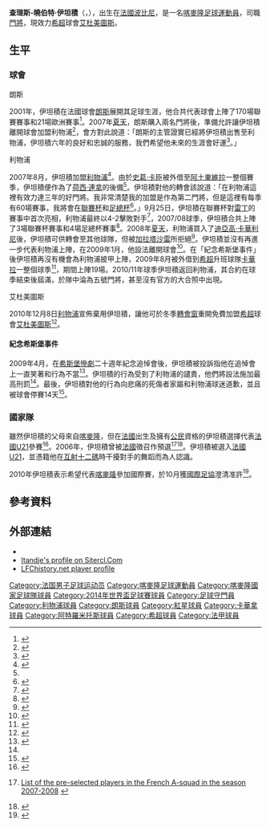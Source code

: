 {{noteTA|G1=足球|G2=英超|G3=法甲|G4=uefa|G5=liverpoolfc
|T=zh-hans:查尔斯·伊坦吉; zh-hk:查理斯·伊坦積;
|1=zh-hans:查尔斯·伊坦吉; zh-hk:查理斯·伊坦積;
|2=zh-hans:伊坦吉; zh-hk:伊坦積;
|3=zh-hans:查尔斯-休伯特·伊坦吉; zh-hk:查理斯-曉伯特·伊坦積;
|4=zh-hans:阿特罗米托斯; zh-hk:艾杜美圖斯;
|5=zh-hans:卡瓦拉;zh-hk:卡華拿;zh-tw:卡華拉;
}}
{{Infobox Football biography
| playername           = 查理斯·伊坦積<br />Charles Itandje
| image               = Itandje'13.JPG
| image_size          = 250
| fullname            = Charles-Hubert Itandje
| birth_date          = {{birth date and age|1982|11|2|df=y}}
| birth_place         = 法國[[波比尼|波比尼]]
| height              = {{height|ft=6|in=4}}
| position             = [[門將|門將]]
| currentclub         = {{tsl|en|Gaziantepspor|Gaziantepspor}}
| clubnumber          = 1
| youthyears1         = 1997–2000 | youthclubs1 = [[紅星93|紅星93]]
| years1              = 2000–2001 | clubs1 = [[紅星93|紅星93]]       | caps1 = 9   | goals1 = 0
| years2              = 2001–2007 | clubs2 = [[朗斯足球會|朗斯]]                       | caps2 = 196 | goals2 = 0
| years3              = 2007–2010 | clubs3 = [[利物浦足球會|利物浦]]           | caps3 = 7  | goals3 = 0
| years4              = 2009–2010 | clubs4 = → [[卡瓦拉竞技俱乐部|卡瓦拉]]        | caps4 = 25  | goals4 = 0
| years5              = 2011–2013 | clubs5 = [[阿特罗米托斯足球俱乐部|艾杜美圖斯]]           | caps5 = 67  | goals5 = 0
| years6              = 2013–2015 | clubs6 = [[PAOK足球俱乐部|PAOK]]                     | caps6 = 35  | goals6 = 0
| years7              = 2013–2014 | clubs7 = → {{tsl|en|Torku Konyaspor|Konyaspor}} | caps7 = 33  | goals7 = 0
| years8              = 2015–2016 | clubs8 = {{tsl|en|Çaykur Rizespor|Çaykur Rizespor}}                    | caps8 = 33  | goals8 = 0
| years9              = 2016–     | clubs9 = Gaziantepspor                      | caps9 = 0   | goals9 = 0
| nationalyears1      = 2002 | nationalteam1 = [[法國21歲以下國家足球隊|法國U21]]
| nationalcaps1       = 5 | nationalgoals1 = 0
| nationalyears2      = 2013– | nationalteam2 = [[喀麥隆國家足球隊|喀麥隆]]
| nationalcaps2       = 12 | nationalgoals2 = 0
| pcupdate             = 2010年1月21日 (四) 13:07 (UTC)
| ntupdate             = 2010年1月21日 (四) 13:07 (UTC)
}}
'''查理斯-曉伯特·伊坦積'''（{{lang-fr|'''Charles-Hubert Itandje'''}}，{{bd|1982年|11月2日|catIdx=Itandje, Charles}}），出生在[[法國|法國]][[波比尼|波比尼]]，是一名[[喀麥隆|喀麥隆]][[足球|足球]][[運動員|運動員]]，司職[[門將|門將]]，現效力[[希超|希超]]球會[[阿特罗米托斯足球俱乐部|艾杜美圖斯]]。

== 生平 ==
=== 球會 ===
;朗斯
2001年，伊坦積在法國球會[[朗斯足球會|朗斯]]展開其足球生涯，他合共代表球會上陣了170場聯賽賽事和21場歐洲賽事<ref>{{en}}{{cite web|url=http://www.sitercl.com/Fichejo/I/itandjec.htm|title=Charles-Hubert Itandje|work=Le site du Racing Club de Lens|accessdate=2009-02-16|archive-date=2019-06-04|archive-url=https://web.archive.org/web/20190604015552/https://www.sitercl.com/Fichejo/I/itandjec.htm|dead-url=no}}</ref>。2007年[[夏天|夏天]]，朗斯購入兩名門將後，準備允許讓伊坦積離開球會加盟利物浦<ref name="Reds move">{{en}}{{cite news|url=http://www.skysports.com/story/0,19528,11661_2651712,00.html|title=Itandje agrees Reds move|last=O'Rourke|first=Peter|date=9 August 2007|work=Sky Sports|publisher=BSkyB|accessdate=2009-02-16|archive-date=2016-03-03|archive-url=https://web.archive.org/web/20160303175549/http://www.skysports.com/story/0,19528,11661_2651712,00.html|dead-url=no}}</ref>，會方對此說道：「朗斯的主管證實已經將伊坦積出售至利物浦，伊坦積六年的良好和忠誠的服務，我們希望他未來的生涯會好運<ref>{{en}}{{cite news|url=http://www.metro.co.uk/sport/football/article.html?in_article_id=60783&in_page_id=43&in_a_source=|title=Reds clinch Itandje deal|date=10 August 2007|work=Metro|publisher=Associated Newspapers Limited|accessdate=2009-02-17|archive-date=2007-08-18|archive-url=https://web.archive.org/web/20070818152638/http://www.metro.co.uk/sport/football/article.html?in_article_id=60783&in_page_id=43&in_a_source=|dead-url=no}}</ref>。」

;利物浦
2007年8月，伊坦積加盟[[利物浦足球會|利物浦]]<ref>{{en}}{{cite news|url=http://news.bbc.co.uk/sport1/hi/football/teams/a/aston_villa/6938522.stm|title=Villa close in on keeper Carson|date=9 August 2007|work=BBC Sport|accessdate=2009-02-16|archive-date=2021-07-04|archive-url=https://web.archive.org/web/20210704025403/https://secure-uk.imrworldwide.com/v51.js|dead-url=no}}</ref>。由於[[史葛·卡臣|史葛·卡臣]]被外借至[[阿士東維拉足球會|阿土東維拉]]一整個賽季，伊坦積便作為了[[荷西·連拿|荷西·連拿]]的後備<ref name="Reds move" />。伊坦積對他的轉會該說道：「在利物浦這裡有效力達三年的好門將。我非常清楚我的加盟是作為第二門將，但是這裡有每季有60場賽事，我將會在[[英格蘭聯賽杯|聯賽杯]]和[[英格蘭足總杯|足總杯]]<ref>{{en}}{{cite news|url=http://www.skysports.com/story/0,19528,11095_2669481,00.html|title=Itandje wants Reds start|last=Fraser|first=Peter|date=18 August 2007|work=Sky Sports|publisher=BSkyB|accessdate=2009-02-16|archive-date=2016-03-10|archive-url=https://web.archive.org/web/20160310080048/http://www.skysports.com/story/0,19528,11095_2669481,00.html|dead-url=no}}</ref>。」9月25日，伊坦積在聯賽杯對[[雷丁足球會|雷丁]]的賽事中首次亮相，利物浦最終以4-2擊敗對手<ref>{{en}}{{cite news|url=http://news.bbc.co.uk/sport1/hi/football/league_cup/7008013.stm|title= Reading 2-4 Liverpool|url=http://en.wikipedia.org/w/index.php?title=Charles_Itandje&action=edit&section=2t=McKenzie  |first=Andrew |date=25 September 2007|work=BBC Sport|accessdate=2009-02-16}}</ref>，2007/08球季，伊坦積合共上陣了3場聯賽杯賽事和4場足總杯賽事<ref>{{en}}{{cite web|url=http://www.soccerbase.com/players_details.sd?playerid=27217&seasonid=137|title=Games played by Charles-Hubert Itandje in 2007/2008|work=Soccerbase|publisher=Racing Post|accessdate=2009-02-16|archive-url=https://web.archive.org/web/20090203095457/http://www.soccerbase.com/players_details.sd?playerid=27217|archive-date=2009-02-03|dead-url=yes}}</ref>。2008年[[夏天|夏天]]，利物浦買入了[[迪亞高·卡華利尼|迪亞高·卡華利尼]]後，伊坦積可供轉會至其他球隊，但被[[加拉塔沙雷體育會|加拉塔沙雷]]所拒絕<ref>{{en}}{{cite news|url=http://www.skysports.com/story/0,19528,11095_3894881,00.html|title=Reds keeper rejects move|last=Haond|first=Patrick|date=1 August 2008|work=Sky Sports|publisher=BSkyB|accessdate=2009-02-17|archive-date=2016-08-13|archive-url=https://web.archive.org/web/20160813050603/http://www.skysports.com/story/0,19528,11095_3894881,00.html|dead-url=no}}</ref>。伊坦積並沒有再進一步代表利物浦上陣，在2009年1月，他設法離開球會<ref>{{en}}{{cite news|url=http://www.skysports.com/story/0,19528,11095_4857374,00.html|title=Itandje desperate to quit|last=Haond|first=Patrick|date=27 January 2009|work=SkySports|publisher=BSkyB|accessdate=2009-02-17|archive-date=2016-03-10|archive-url=https://web.archive.org/web/20160310080532/http://www.skysports.com/story/0,19528,11095_4857374,00.html|dead-url=no}}</ref>。在「紀念希斯堡事件」後伊坦積再沒有機會為利物浦披甲上陣，2009年8月被外借到[[希超|希超]]升班球隊[[卡瓦拉竞技俱乐部|卡華拉]]一整個球季<ref>{{cite news |language=en |url=http://news.bbc.co.uk/sport2/hi/football/teams/l/liverpool/8230566.stm |title=Liverpool release Itandje on loan |publisher=''[[BBC_Sport|BBC Sport]]'' |date=2009-08-31 |accessdate=2010-12-09 |archive-date=2016-03-07 |archive-url=https://web.archive.org/web/20160307032112/http://news.bbc.co.uk/sport2/hi/football/teams/l/liverpool/8230566.stm |dead-url=no }}</ref>，期間上陣19場。2010/11年球季伊坦積返回利物浦，其合約在球季結束後屆滿，於隊中淪為五號門將，甚至沒有官方的大合照中出現。

;艾杜美圖斯
2010年12月8日[[利物浦足球會|利物浦]]宣佈棄用伊坦積，讓他可於冬季[[轉會窗|轉會窗]]重開免費加盟[[希超|希超]]球會[[阿特罗米托斯足球俱乐部|艾杜美圖斯]]<ref>{{cite news |language=en |url=http://news.bbc.co.uk/sport2/hi/football/teams/l/liverpool/9269899.stm |title=Keeper Charles Itandje quits Liverpool for Atromitos |publisher=''[[BBC_Sport|BBC Sport]]'' |date=2010-12-08 |accessdate=2010-12-09 |archive-date=2021-01-26 |archive-url=https://web.archive.org/web/20210126103432/http://news.bbc.co.uk/sport2/hi/football/teams/l/liverpool/9269899.stm |dead-url=no }}</ref>。

==== 紀念希斯堡事件 ====
2009年4月，在[[希斯堡慘劇|希斯堡慘劇]]二十週年紀念追悼會後，伊坦積被投訴指他在追悼會上一直笑著和行為不當<ref name="Hillsborough-guardian">{{en}}{{cite web|url=http://www.guardian.co.uk/football/2009/apr/17/charles-itandje-hillsborough-service-liverpool|title=Liverpool to offload Charles Itandje after his Hillsborough service antics|publisher=''The Guardian''|date=2009-04-17|accessdate=2009-04-17|archive-date=2012-10-09|archive-url=https://web.archive.org/web/20121009055438/http://www.guardian.co.uk/football/2009/apr/17/charles-itandje-hillsborough-service-liverpool|dead-url=no}}</ref>。伊坦積的行為受到了利物浦的譴責，他們將設法施加最高刑罰<ref name="Hillsborough-guardian" />。最後，伊坦積對他的行為向悲痛的死傷者家屬和利物浦球迷道歉，並且被球會停賽14天<ref name="Memorial service player 'sorry'">{{en}}{{cite news|url=http://news.bbc.co.uk/1/hi/england/merseyside/8006204.stm|title=Memorial service player 'sorry'|date=18 April 2009|work=BBC News|accessdate=2009-05-19|archive-date=2009-04-21|archive-url=https://web.archive.org/web/20090421050824/http://news.bbc.co.uk/1/hi/england/merseyside/8006204.stm|dead-url=no}}</ref>。

=== 國家隊 ===
雖然伊坦積的父母來自[[喀麥隆|喀麥隆]]，但在[[法國|法國]]出生及擁有[[公民|公民]]資格的伊坦積選擇代表[[法國21歲以下國家足球隊|法國U21]]參賽<ref name="LFCTV">{{en}}{{cite web|url=http://www.liverpoolfc.tv/team/squad/itandje/|title=1st team squad profiles: Charles Itandje|work=Liverpool Football Club official website|accessdate=2009-02-16|deadurl=yes|archiveurl=https://web.archive.org/web/20090212172912/http://www.liverpoolfc.tv/team/squad/itandje/|archivedate=2009-02-12}}</ref>。2006年，伊坦積曾被[[法國國家足球隊|法國]]徵召作預選<ref>{{fr}}[http://www.rlfoot.fr/index.php?page=http://www.rlfoot.fr/Selections/07-08_A_joueurs.htm List of the pre-selected players in the French A-squad in the season 2007-2008] {{Wayback|url=http://www.rlfoot.fr/index.php?page=http%3A%2F%2Fwww.rlfoot.fr%2FSelections%2F07-08_A_joueurs.htm |date=20180214014617 }}</ref><ref>{{en}}{{cite news|url=http://www.skysports.com/story/0,19528,11682_2374911,00.html|title=Itandje eyes France chance|last=Haond|first=Patrick|date=26 April 2006|work=SkySports|publisher=BSkyB|accessdate=2009-02-17|archive-date=2017-04-13|archive-url=https://web.archive.org/web/20170413070702/http://www.skysports.com/story/0,19528,11682_2374911,00.html|dead-url=no}}</ref>。伊坦積被選入[[法國21歲以下國家足球隊|法國U21]]，並憑籍他在[[互射十二碼|互射十二碼]]時干擾對手的舞蹈而為人認識。

2010年伊坦積表示希望代表[[喀麥隆國家足球隊|喀麥隆]]參加國際賽，於10月獲[[國際足協|國際足協]]澄清准許<ref>{{cite news |language=en |url=http://www.afrikansoccer.com/2010/10/fifa-clears-liverpool-gaolie-itandje-to-play-for-cameroon/ |title=Fifa clears Liverpool gaolie Itandje to play for Cameroon |publisher=''afrikansoccer.com'' |date=2010-10-15 |accessdate=2010-12-09 |deadurl=yes |archiveurl=https://web.archive.org/web/20101017054120/http://www.afrikansoccer.com/2010/10/fifa-clears-liverpool-gaolie-itandje-to-play-for-cameroon/ |archivedate=2010-10-17 }}</ref>。

== 參考資料 ==
{{Reflist|2}}

== 外部連結 ==
* {{soccerbase|id=27217|name=查爾斯·伊坦積}}
* [http://www.sitercl.com/Fichejo/I/itandjec.htm Itandje's profile on Sitercl.Com] {{Wayback|url=http://www.sitercl.com/Fichejo/I/itandjec.htm |date=20190604015552 }}
* [http://www.lfchistory.net/player_profile.asp?player_id=1168 LFChistory.net player profile] {{Wayback|url=http://www.lfchistory.net/player_profile.asp?player_id=1168 |date=20080519224123 }}

{{2014年世界盃足球賽喀麥隆參賽名單}}

{{DEFAULTSORT:Itandje, Charles}}
[[Category:法国男子足球运动员|Category:法国男子足球运动员]]
[[Category:喀麥隆足球運動員|Category:喀麥隆足球運動員]]
[[Category:喀麥隆國家足球隊球員|Category:喀麥隆國家足球隊球員]]
[[Category:2014年世界盃足球賽球員|Category:2014年世界盃足球賽球員]]
[[Category:足球守門員|Category:足球守門員]]
[[Category:利物浦球員|Category:利物浦球員]]
[[Category:朗斯球員|Category:朗斯球員]]
[[Category:紅星球員|Category:紅星球員]]
[[Category:卡華拿球員|Category:卡華拿球員]]
[[Category:阿特羅米托斯球員|Category:阿特羅米托斯球員]]
[[Category:希超球員|Category:希超球員]]
[[Category:法甲球員|Category:法甲球員]]